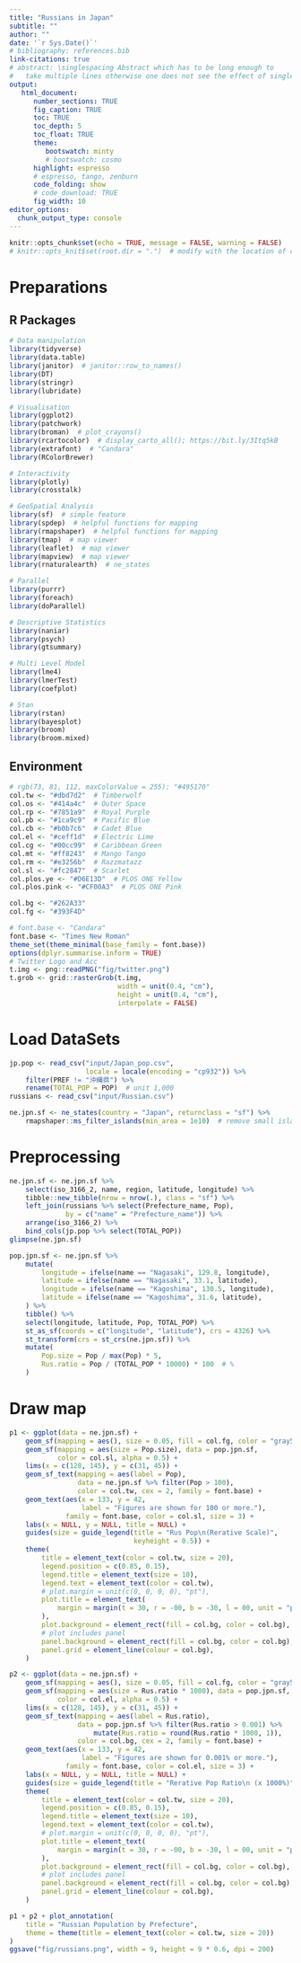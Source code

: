 ```yaml
---
title: "Russians in Japan"
subtitle: ""
author: ""
date: '`r Sys.Date()`'
# bibliography: references.bib
link-citations: true
# abstract: \singlespacing Abstract which has to be long enough to 
#   take multiple lines otherwise one does not see the effect of single-spacing.
output: 
   html_document:
      number_sections: TRUE
      fig_caption: TRUE
      toc: TRUE
      toc_depth: 5
      toc_float: TRUE
      theme:
         bootswatch: minty
         # bootswatch: cosmo
      highlight: espresso
      # espresso, tango, zenburn
      code_folding: show
      # code_download: TRUE
      fig_width: 10
editor_options: 
  chunk_output_type: console
---
```


```r
knitr::opts_chunk$set(echo = TRUE, message = FALSE, warning = FALSE)
# knitr::opts_knit$set(root.dir = ".")  # modify with the location of code
```

# Preparations {.tabset .tabset-fade .tabset-pills}

## R Packages
```r
# Data manipulation
library(tidyverse)
library(data.table)
library(janitor)  # janitor::row_to_names()
library(DT)
library(stringr)
library(lubridate)

# Visualisation
library(ggplot2)
library(patchwork)
library(broman)  # plot_crayons()
library(rcartocolor)  # display_carto_all(); https://bit.ly/3Itq5kB
library(extrafont)  # "Candara"
library(RColorBrewer)

# Interactivity
library(plotly)
library(crosstalk)

# GeoSpatial Analysis
library(sf)  # simple feature
library(spdep)  # helpful functions for mapping
library(rmapshaper)  # helpful functions for mapping
library(tmap)  # map viewer
library(leaflet)  # map viewer
library(mapview)  # map viewer
library(rnaturalearth)  # ne_states

# Parallel
library(purrr)
library(foreach)
library(doParallel)

# Descriptive Statistics
library(naniar)
library(psych)
library(gtsummary)

# Multi Level Model
library(lme4)
library(lmerTest)
library(coefplot)

# Stan
library(rstan)
library(bayesplot)
library(broom)
library(broom.mixed)
```

## Environment
```r
# rgb(73, 81, 112, maxColorValue = 255): "#495170"
col.tw <- "#dbd7d2"  # Timberwolf
col.os <- "#414a4c"  # Outer Space
col.rp <- "#7851a9"  # Royal Purple
col.pb <- "#1ca9c9"  # Pacific Blue
col.cb <- "#b0b7c6"  # Cadet Blue
col.el <- "#ceff1d"  # Electric Lime
col.cg <- "#00cc99"  # Caribbean Green
col.mt <- "#ff8243"  # Mango Tango
col.rm <- "#e3256b"  # Razzmatazz
col.sl <- "#fc2847"  # Scarlet
col.plos.ye <- "#D6E13D"  # PLOS ONE Yellow
col.plos.pink <- "#CF00A3"  # PLOS ONE Pink

col.bg <- "#262A33"
col.fg <- "#393F4D"

# font.base <- "Candara"
font.base <- "Times New Roman"
theme_set(theme_minimal(base_family = font.base))
options(dplyr.summarise.inform = TRUE)
# Twitter Logo and Acc
t.img <- png::readPNG("fig/twitter.png")
t.grob <- grid::rasterGrob(t.img, 
                           width = unit(0.4, "cm"), 
                           height = unit(0.4, "cm"),
                           interpolate = FALSE)
```

# Load DataSets {.tabset .tabset-fade .tabset-pills}
```r
jp.pop <- read_csv("input/Japan_pop.csv", 
                   locale = locale(encoding = "cp932")) %>% 
    filter(PREF != "沖縄県") %>% 
    rename(TOTAL_POP = POP)  # unit 1,000
russians <- read_csv("input/Russian.csv")

ne.jpn.sf <- ne_states(country = "Japan", returnclass = "sf") %>% 
    rmapshaper::ms_filter_islands(min_area = 1e10)  # remove small islands
```

# Preprocessing
```r
ne.jpn.sf <- ne.jpn.sf %>% 
    select(iso_3166_2, name, region, latitude, longitude) %>% 
    tibble::new_tibble(nrow = nrow(.), class = "sf") %>% 
    left_join(russians %>% select(Prefecture_name, Pop), 
              by = c("name" = "Prefecture_name")) %>% 
    arrange(iso_3166_2) %>% 
    bind_cols(jp.pop %>% select(TOTAL_POP))
glimpse(ne.jpn.sf)
```

```r
pop.jpn.sf <- ne.jpn.sf %>% 
    mutate(
        longitude = ifelse(name == "Nagasaki", 129.8, longitude), 
        latitude = ifelse(name == "Nagasaki", 33.1, latitude), 
        longitude = ifelse(name == "Kagoshima", 130.5, longitude), 
        latitude = ifelse(name == "Kagoshima", 31.6, latitude), 
    ) %>% 
    tibble() %>% 
    select(longitude, latitude, Pop, TOTAL_POP) %>% 
    st_as_sf(coords = c("longitude", "latitude"), crs = 4326) %>% 
    st_transform(crs = st_crs(ne.jpn.sf)) %>% 
    mutate(
        Pop.size = Pop / max(Pop) * 5, 
        Rus.ratio = Pop / (TOTAL_POP * 10000) * 100  # %
    )
```


# Draw map
```r
p1 <- ggplot(data = ne.jpn.sf) + 
    geom_sf(mapping = aes(), size = 0.05, fill = col.fg, color = "gray50") + 
    geom_sf(mapping = aes(size = Pop.size), data = pop.jpn.sf, 
            color = col.sl, alpha = 0.5) + 
    lims(x = c(128, 145), y = c(31, 45)) + 
    geom_sf_text(mapping = aes(label = Pop), 
                 data = ne.jpn.sf %>% filter(Pop > 100), 
                 color = col.tw, cex = 2, family = font.base) + 
    geom_text(aes(x = 133, y = 42, 
                  label = "Figures are shown for 100 or more."), 
              family = font.base, color = col.sl, size = 3) + 
    labs(x = NULL, y = NULL, title = NULL) + 
    guides(size = guide_legend(title = "Rus Pop\n(Rerative Scale)", 
                               keyheight = 0.5)) + 
    theme(
        title = element_text(color = col.tw, size = 20), 
        legend.position = c(0.85, 0.15), 
        legend.title = element_text(size = 10), 
        legend.text = element_text(color = col.tw), 
        # plot.margin = unit(c(0, 0, 0, 0), "pt"), 
        plot.title = element_text(
            margin = margin(t = 30, r = -00, b = -30, l = 00, unit = "pt")
        ), 
        plot.background = element_rect(fill = col.bg, color = col.bg), 
        # plot includes panel
        panel.background = element_rect(fill = col.bg, color = col.bg), 
        panel.grid = element_line(colour = col.bg), 
    )

p2 <- ggplot(data = ne.jpn.sf) + 
    geom_sf(mapping = aes(), size = 0.05, fill = col.fg, color = "gray50") + 
    geom_sf(mapping = aes(size = Rus.ratio * 1000), data = pop.jpn.sf, 
            color = col.el, alpha = 0.5) + 
    lims(x = c(128, 145), y = c(31, 45)) + 
    geom_sf_text(mapping = aes(label = Rus.ratio), 
                 data = pop.jpn.sf %>% filter(Rus.ratio > 0.001) %>% 
                     mutate(Rus.ratio = round(Rus.ratio * 1000, 1)), 
                 color = col.bg, cex = 2, family = font.base) + 
    geom_text(aes(x = 133, y = 42, 
                  label = "Figures are shown for 0.001% or more."), 
              family = font.base, color = col.el, size = 3) + 
    labs(x = NULL, y = NULL, title = NULL) + 
    guides(size = guide_legend(title = "Rerative Pop Ratio\n (x 1000%)")) + 
    theme(
        title = element_text(color = col.tw, size = 20), 
        legend.position = c(0.85, 0.15), 
        legend.title = element_text(size = 10), 
        legend.text = element_text(color = col.tw), 
        # plot.margin = unit(c(0, 0, 0, 0), "pt"), 
        plot.title = element_text(
            margin = margin(t = 30, r = -00, b = -30, l = 00, unit = "pt")
        ), 
        plot.background = element_rect(fill = col.bg, color = col.bg), 
        # plot includes panel
        panel.background = element_rect(fill = col.bg, color = col.bg), 
        panel.grid = element_line(colour = col.bg), 
    )

p1 + p2 + plot_annotation(
    title = "Russian Population by Prefecture", 
    theme = theme(title = element_text(color = col.tw, size = 20))
)
ggsave("fig/russians.png", width = 9, height = 9 * 0.6, dpi = 200)
```


